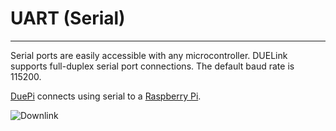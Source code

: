 # UART (Serial)

---

Serial ports are easily accessible with any microcontroller. DUELink supports full-duplex serial port connections. The default baud rate is 115200.

[DuePi](../catalog/adaptor/duepi) connects using serial to a [Raspberry Pi](../hw/raspberry-pi).

![Downlink](pathname:///img/catalog/duepi-front.png)
